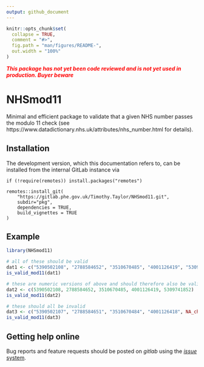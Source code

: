 ```yaml
---
output: github_document
---
```


<!-- README.md is generated from README.Rmd. Please edit that file -->

```r
knitr::opts_chunk$set(
  collapse = TRUE,
  comment = "#>",
  fig.path = "man/figures/README-",
  out.width = "100%"
)
```

<span style="color:red"> ***This package has not yet been code reviewed and is not yet used in production. Buyer beware***  </span>


# NHSmod11

<!-- badges: start -->
<!-- badges: end -->

Minimal and efficient package to validate that a given NHS number passes the
modulo 11 check
(see https://www.datadictionary.nhs.uk/attributes/nhs_number.html for details).


## Installation

The development version, which this documentation refers to, can be installed
from the internal GitLab instance via

```
if (!require(remotes)) install.packages("remotes")

remotes::install_git(
    "https://gitlab.phe.gov.uk/Timothy.Taylor/NHSmod11.git",
    subdir="pkg",
    dependencies = TRUE,
    build_vignettes = TRUE
)
```

## Example

```r
library(NHSmod11)

# all of these should be valid
dat1 <- c("5390502108", "2788584652", "3510670485", "4001126419", "5309741852")
is_valid_mod11(dat1)

# these are numeric versions of above and should therefore also be valid
dat2 <- c(5390502108, 2788584652, 3510670485, 4001126419, 5309741852)
is_valid_mod11(dat2)

# these should all be invalid
dat3 <- c("5390502107", "2788584651", "3510670484", "4001126418", NA_character_)
is_valid_mod11(dat3)
```

## Getting help online

Bug reports and feature requests should be posted on *gitlab* using the
[*issue* system](https://gitlab.phe.gov.uk/Timothy.Taylor/NHSmod11/issues).
